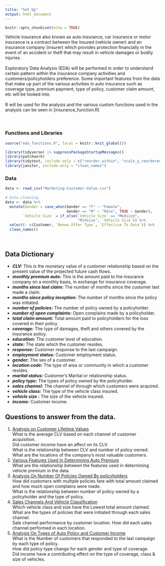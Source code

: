 ```yaml
---
title: "Set Up"
output: html_document
---
```



```r
knitr::opts_chunk$set(echo = TRUE)
```
Vehicle insurance also known as auto insurance, car insurance or motor insurance is a contract between the insured (vehicle owner) and an insurance company (insurer)  which provides protection financially in the event of an accident or theft that may result in vehicle damages or bodily injuries.  
<br>
Exploratory Data Analysis (EDA) will be performed in order to understand certain pattern within the insurance company activities and customers/policyholders preference. Some important features from the data that make up part of the various activities in auto insurance such as coverage type, premium payment, type of policy, customer claim amount, etc will be looked into.  
<br>
R will be used for the analysis and the various custom functions used in the analysis can be seen in [insurance_function.R]  
<br>
<br>

### Functions and Libraries
```r
source("eda_functions.R", local = knitr::knit_global())

library(tidyverse) |> suppressPackageStartupMessages()
library(patchwork) 
library(tidytext, include.only = c("reorder_within", "scale_y_reordered"))
library(janitor, include.only = "clean_names")
```


### Data
```r
data <- read_csv("Marketing-Customer-Value.csv")
 
# Data cleaning.
data <- data %>% 
  mutate(Gender = case_when(Gender == "F" ~ "Female",
                            Gender == "M" ~ "Male", TRUE ~ Gender),
        `Vehicle Size` = if_else(`Vehicle Size` == "Medsize", 
                                 "Midsize", `Vehicle Size`)) %>% 
  select(- c(Customer, `Renew Offer Type`, `Effective To Date`)) %>% 
  clean_names()
```

<br>

## Data Dictionary  

- <b>*CLV:*</b>  This is the monetary value of a customer relationship based on the present value of the projected future cash flows.  
- <b>*monthly premium auto:*</b>  This is the amount paid to the insurance company on a monthly basis, in exchange for insurance coverage.  
- <b>*months since last claim:*</b> The number of months since the customer last made a claim.  
- <b>*months since policy inception:*</b> The number of months since the policy was initiated.  
- <b>*number of policies:*</b>  The number of policy owned by a policyholder.  
- <b>*number of open complaints:*</b> Open complains made by a policyholder.  
- <b>*total claim amount:*</b> Total amount paid to policyholders for the loss covered in their policy.  
- <b>*coverage:*</b> The type of damages, theft and others covered by the insurance                    policy.  
- <b>*education:*</b> The customer level of education.  
- <b>*state:*</b> The state which the customer resides.  
- <b>*response:*</b> Customer response to the last campaign.  
- <b>*employment status:*</b> Customer employment status.  
- <b>*gender:*</b> The sex of a customer.  
- <b>*location code:*</b> The type of area or community in which a customer resides.   
- <b>*marital status:*</b> Customer's Marital or relationship status.  
- <b>*policy type:*</b> The types of policy owned by the policyholder.  
- <b>*sales channel:*</b> The channel of through which customers were acquired. 
- <b>*vehicle class:*</b> The type of the vehicle class insured.  
- <b>*vehicle size :*</b> The size of the vehicle insured.  
- <b>*income:*</b>  Customer income.  


## Questions to answer from the data.
1.     
[Analysis on Customer Lifetime Values](page_1.html)  
What is the average CLV based on each channel of customer acquisition.    
Did customer income have an affect on its CLV.  
What is the relationship between CLV and number of policy owned.  
What are the locations of the company's most valuable customers.
2.     
[Various Features Used In Determining Auto Premium](page_2.html)  
What are the relationship between the features used in determining vehicle premium in the data.    
3.  
[Analysis On Number Of Policies Owned By policyholders](page_3.html)  
How did customers with multiple policies fare with total amount claimed and how 
much open complains were made.   
What is the relationship between number of policy owned by a policyholder and the type of policy.  
4.      
[Sales Channels And Vehicle Classification](page_4.html)  
Which vehicle class and size have the Lowest total amount claimed.  
What are the types of policies that were initiated through each sales channel.  
Sale channel performance by customer location.
How did each sales channel performed in each location.  
5.    
[Analysis On Types of Auto Policy and Customer Income](page_5.html)  
What is the Number of customers that responded to the last campaign by each type of policy.  
How did policy type change for each gender and type of coverage.    
Did income have a contributing effect on the type of coverage, class & size of
vehicles.    